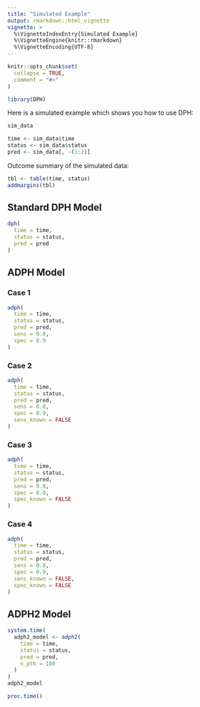 ```yaml
---
title: "Simulated Example"
output: rmarkdown::html_vignette
vignette: >
  %\VignetteIndexEntry{Simulated Example}
  %\VignetteEngine{knitr::rmarkdown}
  %\VignetteEncoding{UTF-8}
---
```


```r
knitr::opts_chunk$set(
  collapse = TRUE,
  comment = "#>"
)
```

```r
library(DPH)
```

Here is a simulated example which shows you how to use DPH:

```r
sim_data
```

```r
time <- sim_data$time
status <- sim_data$status
pred <- sim_data[, -(1:2)]
```

Outcome summary of the simulated data:

```r
tbl <- table(time, status)
addmargins(tbl)
```

## Standard DPH Model

```r
dph(
  time = time, 
  status = status, 
  pred = pred
)
```

## ADPH Model

### Case 1

```r
adph(
  time = time, 
  status = status, 
  pred = pred,
  sens = 0.8,
  spec = 0.9
)
```

### Case 2

```r
adph(
  time = time, 
  status = status, 
  pred = pred,
  sens = 0.8,
  spec = 0.9,
  sens_known = FALSE
)
```

### Case 3

```r
adph(
  time = time, 
  status = status, 
  pred = pred,
  sens = 0.8,
  spec = 0.9,
  spec_known = FALSE
)
```

### Case 4

```r
adph(
  time = time, 
  status = status, 
  pred = pred,
  sens = 0.8,
  spec = 0.9,
  sens_known = FALSE,  
  spec_known = FALSE
)
```

## ADPH2 Model

```r
system.time(
  adph2_model <- adph2(
    time = time, 
    status = status, 
    pred = pred,
    n_ptb = 100
  )
)
adph2_model
```

```r
proc.time()
```
